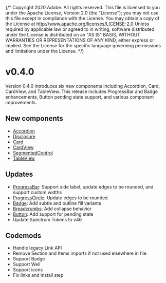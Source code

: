 {/* Copyright 2020 Adobe. All rights reserved.
This file is licensed to you under the Apache License, Version 2.0 (the "License");
you may not use this file except in compliance with the License. You may obtain a copy
of the License at http://www.apache.org/licenses/LICENSE-2.0
Unless required by applicable law or agreed to in writing, software distributed under
the License is distributed on an "AS IS" BASIS, WITHOUT WARRANTIES OR REPRESENTATIONS
OF ANY KIND, either express or implied. See the License for the specific language
governing permissions and limitations under the License. */}




# v0.4.0
<Time date={date} />

Version 0.4.0 introduces six new components including Accordion, Card, CardView, and TableView. This release includes ProgressBar and Badge enhancements, Button pending state support, and various component improvements.

## New components
* [Accordion](../Accordion.html)
* [Disclosure](../Disclosure.html)
* [Card](../Card.html)
* [CardView](../CardView.html)
* [SegmentedControl](../SegmentedControl.html)
* [TableView](../TableView.html)

## Updates
* [ProgressBar](../ProgressBar.html): Support side label, update edges to be rounded, and support custom widths
* [ProgressCircle](../ProgressCircle.html): Update edges to be rounded
* [Badge](../Badge.html): Add subtle and outline fill variants
* [Breadcrumbs](../Breadcrumbs.html): Add collapse behavior
* [Button](../Button.html): Add support for pending state
* Update Spectrum Tokens to v46

## Codemods
* Handle legacy Link API
* Remove Section and Items imports if not used elsewhere in file
* Support Badge
* Support Well
* Support icons
* Fix links and install step
